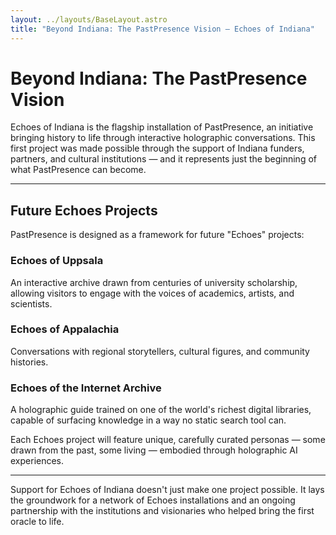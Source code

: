 ```yaml
---
layout: ../layouts/BaseLayout.astro
title: "Beyond Indiana: The PastPresence Vision — Echoes of Indiana"
---
```



<NavBar />

<div class="max-w-4xl mx-auto px-4 py-16">

# Beyond Indiana: The PastPresence Vision

Echoes of Indiana is the flagship installation of PastPresence, an initiative bringing history to life through interactive holographic conversations. This first project was made possible through the support of Indiana funders, partners, and cultural institutions — and it represents just the beginning of what PastPresence can become.

---

## Future Echoes Projects

PastPresence is designed as a framework for future "Echoes" projects:

<div class="space-y-8 my-12">

### Echoes of Uppsala
An interactive archive drawn from centuries of university scholarship, allowing visitors to engage with the voices of academics, artists, and scientists.

### Echoes of Appalachia
Conversations with regional storytellers, cultural figures, and community histories.

### Echoes of the Internet Archive
A holographic guide trained on one of the world's richest digital libraries, capable of surfacing knowledge in a way no static search tool can.

</div>

Each Echoes project will feature unique, carefully curated personas — some drawn from the past, some living — embodied through holographic AI experiences.

---

<div class="mt-16 p-8 bg-brand-navy/30 rounded-lg border border-brand-teal/20">
  <p class="text-lg text-white leading-relaxed text-center">
    Support for Echoes of Indiana doesn't just make one project possible. It lays the groundwork for a network of Echoes installations and an ongoing partnership with the institutions and visionaries who helped bring the first oracle to life.
  </p>
</div>

</div>